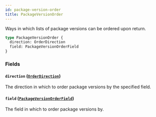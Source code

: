 ```yaml
---
id: package-version-order
title: PackageVersionOrder
---
```


Ways in which lists of package versions can be ordered upon return.

```graphql
type PackageVersionOrder {
  direction: OrderDirection
  field: PackageVersionOrderField
}
```

### Fields

#### `direction` ([`OrderDirection`](/docs/api/enums/order-direction))

The direction in which to order package versions by the specified field.

#### `field` ([`PackageVersionOrderField`](/docs/api/enums/package-version-order-field))

The field in which to order package versions by.
